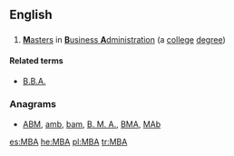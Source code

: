 {{also|mba|ḿbà|mbà}}
==English==
{{wikipedia|Master of Business Administration}}

==={{initialism-old|en}}===
{{head|en}}

# [[master|'''M'''asters]] in [[business administration|'''B'''usiness '''A'''dministration]] (a [[college]] [[degree]])

====Related terms====
* [[B.B.A.]]

===Anagrams===
* [[ABM#English|ABM]], [[amb#English|amb]], [[bam#English|bam]], [[B. M. A.#English|B. M. A.]], [[BMA#English|BMA]], [[MAb#English|MAb]]

[[es:MBA]]
[[he:MBA]]
[[pl:MBA]]
[[tr:MBA]]